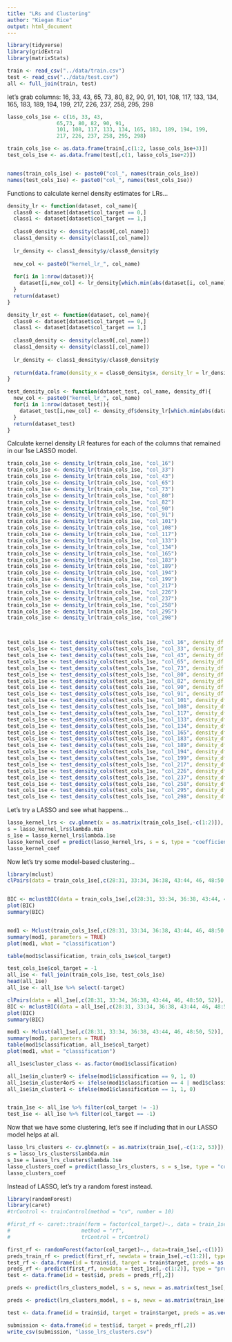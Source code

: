 ```yaml
---
title: "LRs and Clustering"
author: "Kiegan Rice"
output: html_document
---
```


```r
library(tidyverse)
library(gridExtra)
library(matrixStats)

train <- read_csv("../data/train.csv")
test <- read_csv("../data/test.csv")
all <- full_join(train, test)

```


let's grab columns: 16, 33, 43, 65, 73, 80, 82, 90, 91, 101, 108, 117, 133, 134, 165, 183, 189, 194, 199, 217, 226, 237, 258, 295, 298
```r

lasso_cols_1se <- c(16, 33, 43,
                65,73, 80, 82, 90, 91, 
                101, 108, 117, 133, 134, 165, 183, 189, 194, 199, 
                217, 226, 237, 258, 295, 298)

train_cols_1se <- as.data.frame(train[,c(1:2, lasso_cols_1se+3)])
test_cols_1se <- as.data.frame(test[,c(1, lasso_cols_1se+2)])


names(train_cols_1se) <- paste0("col_", names(train_cols_1se))
names(test_cols_1se) <- paste0("col_", names(test_cols_1se))
```

Functions to calculate kernel density estimates for LRs...

```r
density_lr <- function(dataset, col_name){
  class0 <- dataset[dataset$col_target == 0,]
  class1 <- dataset[dataset$col_target == 1,]
  
  class0_density <- density(class0[,col_name])
  class1_density <- density(class1[,col_name])
  
  lr_density <- class1_density$y/class0_density$y
  
  new_col <- paste0("kernel_lr_", col_name)
  
  for(i in 1:nrow(dataset)){
    dataset[i,new_col] <- lr_density[which.min(abs(dataset[i, col_name] - class0_density$x))]
  }
  return(dataset)
}

density_lr_est <- function(dataset, col_name){
  class0 <- dataset[dataset$col_target == 0,]
  class1 <- dataset[dataset$col_target == 1,]
  
  class0_density <- density(class0[,col_name])
  class1_density <- density(class1[,col_name])
  
  lr_density <- class1_density$y/class0_density$y
  
  return(data.frame(density_x = class0_density$x, density_lr = lr_density))
}

test_density_cols <- function(dataset_test, col_name, density_df){
  new_col <- paste0("kernel_lr_", col_name)
  for(i in 1:nrow(dataset_test)){
    dataset_test[i,new_col] <- density_df$density_lr[which.min(abs(dataset_test[i,col_name] - density_df$density_x))]
  }
  return(dataset_test)
}

```

Calculate kernel density LR features for each of the columns that remained in our 1se LASSO model. 

```r
train_cols_1se <- density_lr(train_cols_1se, "col_16")
train_cols_1se <- density_lr(train_cols_1se, "col_33")
train_cols_1se <- density_lr(train_cols_1se, "col_43")
train_cols_1se <- density_lr(train_cols_1se, "col_65")
train_cols_1se <- density_lr(train_cols_1se, "col_73")
train_cols_1se <- density_lr(train_cols_1se, "col_80")
train_cols_1se <- density_lr(train_cols_1se, "col_82")
train_cols_1se <- density_lr(train_cols_1se, "col_90")
train_cols_1se <- density_lr(train_cols_1se, "col_91")
train_cols_1se <- density_lr(train_cols_1se, "col_101")
train_cols_1se <- density_lr(train_cols_1se, "col_108")
train_cols_1se <- density_lr(train_cols_1se, "col_117")
train_cols_1se <- density_lr(train_cols_1se, "col_133")
train_cols_1se <- density_lr(train_cols_1se, "col_134")
train_cols_1se <- density_lr(train_cols_1se, "col_165")
train_cols_1se <- density_lr(train_cols_1se, "col_183")
train_cols_1se <- density_lr(train_cols_1se, "col_189")
train_cols_1se <- density_lr(train_cols_1se, "col_194")
train_cols_1se <- density_lr(train_cols_1se, "col_199")
train_cols_1se <- density_lr(train_cols_1se, "col_217")
train_cols_1se <- density_lr(train_cols_1se, "col_226")
train_cols_1se <- density_lr(train_cols_1se, "col_237")
train_cols_1se <- density_lr(train_cols_1se, "col_258")
train_cols_1se <- density_lr(train_cols_1se, "col_295")
train_cols_1se <- density_lr(train_cols_1se, "col_298")



test_cols_1se <- test_density_cols(test_cols_1se, "col_16", density_df = density_lr_est(train_cols_1se, "col_16"))
test_cols_1se <- test_density_cols(test_cols_1se, "col_33", density_df = density_lr_est(train_cols_1se, "col_33"))
test_cols_1se <- test_density_cols(test_cols_1se, "col_43", density_df = density_lr_est(train_cols_1se, "col_43"))
test_cols_1se <- test_density_cols(test_cols_1se, "col_65", density_df = density_lr_est(train_cols_1se, "col_65"))
test_cols_1se <- test_density_cols(test_cols_1se, "col_73", density_df = density_lr_est(train_cols_1se, "col_73"))
test_cols_1se <- test_density_cols(test_cols_1se, "col_80", density_df = density_lr_est(train_cols_1se, "col_80"))
test_cols_1se <- test_density_cols(test_cols_1se, "col_82", density_df = density_lr_est(train_cols_1se, "col_82"))
test_cols_1se <- test_density_cols(test_cols_1se, "col_90", density_df = density_lr_est(train_cols_1se, "col_90"))
test_cols_1se <- test_density_cols(test_cols_1se, "col_91", density_df = density_lr_est(train_cols_1se, "col_91"))
test_cols_1se <- test_density_cols(test_cols_1se, "col_101", density_df = density_lr_est(train_cols_1se, "col_101"))
test_cols_1se <- test_density_cols(test_cols_1se, "col_108", density_df = density_lr_est(train_cols_1se, "col_108"))
test_cols_1se <- test_density_cols(test_cols_1se, "col_117", density_df = density_lr_est(train_cols_1se, "col_117"))
test_cols_1se <- test_density_cols(test_cols_1se, "col_133", density_df = density_lr_est(train_cols_1se, "col_133"))
test_cols_1se <- test_density_cols(test_cols_1se, "col_134", density_df = density_lr_est(train_cols_1se, "col_134"))
test_cols_1se <- test_density_cols(test_cols_1se, "col_165", density_df = density_lr_est(train_cols_1se, "col_165"))
test_cols_1se <- test_density_cols(test_cols_1se, "col_183", density_df = density_lr_est(train_cols_1se, "col_183"))
test_cols_1se <- test_density_cols(test_cols_1se, "col_189", density_df = density_lr_est(train_cols_1se, "col_189"))
test_cols_1se <- test_density_cols(test_cols_1se, "col_194", density_df = density_lr_est(train_cols_1se, "col_194"))
test_cols_1se <- test_density_cols(test_cols_1se, "col_199", density_df = density_lr_est(train_cols_1se, "col_199"))
test_cols_1se <- test_density_cols(test_cols_1se, "col_217", density_df = density_lr_est(train_cols_1se, "col_217"))
test_cols_1se <- test_density_cols(test_cols_1se, "col_226", density_df = density_lr_est(train_cols_1se, "col_226"))
test_cols_1se <- test_density_cols(test_cols_1se, "col_237", density_df = density_lr_est(train_cols_1se, "col_237"))
test_cols_1se <- test_density_cols(test_cols_1se, "col_258", density_df = density_lr_est(train_cols_1se, "col_258"))
test_cols_1se <- test_density_cols(test_cols_1se, "col_295", density_df = density_lr_est(train_cols_1se, "col_295"))
test_cols_1se <- test_density_cols(test_cols_1se, "col_298", density_df = density_lr_est(train_cols_1se, "col_298"))

```


Let's try a LASSO and see what happens...

```r
lasso_kernel_lrs <- cv.glmnet(x = as.matrix(train_cols_1se[,-c(1:2)]), y = train$target, family = "binomial", alpha = 1, nfolds = 10)
s = lasso_kernel_lrs$lambda.min
s_1se = lasso_kernel_lrs$lambda.1se
lasso_kernel_coef = predict(lasso_kernel_lrs, s = s, type = "coefficients")
lasso_kernel_coef
```

Now let's try some model-based clustering...

```r
library(mclust)
clPairs(data = train_cols_1se[,c(28:31, 33:34, 36:38, 43:44, 46, 48:50, 52)], classification = train_cols_1se$col_target)


BIC <- mclustBIC(data = train_cols_1se[,c(28:31, 33:34, 36:38, 43:44, 46, 48:50, 52)])
plot(BIC)
summary(BIC)


mod1 <- Mclust(train_cols_1se[,c(28:31, 33:34, 36:38, 43:44, 46, 48:50, 52)], x = BIC)
summary(mod1, parameters = TRUE)
plot(mod1, what = "classification")

table(mod1$classification, train_cols_1se$col_target)
```


```r
test_cols_1se$col_target = -1
all_1se <- full_join(train_cols_1se, test_cols_1se)
head(all_1se)
all_1se <- all_1se %>% select(-target)

clPairs(data = all_1se[,c(28:31, 33:34, 36:38, 43:44, 46, 48:50, 52)], classification = all_1se$col_target)
BIC <- mclustBIC(data = all_1se[,c(28:31, 33:34, 36:38, 43:44, 46, 48:50, 52)])
plot(BIC)
summary(BIC)

mod1 <- Mclust(all_1se[,c(28:31, 33:34, 36:38, 43:44, 46, 48:50, 52)], x = BIC)
summary(mod1, parameters = TRUE)
table(mod1$classification, all_1se$col_target)
plot(mod1, what = "classification")

all_1se$cluster_class <- as.factor(mod1$classification)

all_1se$in_cluster9 <- ifelse(mod1$classification == 9, 1, 0)
all_1se$in_cluster4or5 <- ifelse(mod1$classification == 4 | mod1$classification == 4, 1, 0)
all_1se$in_cluster1 <- ifelse(mod1$classification == 1, 1, 0)


train_1se <- all_1se %>% filter(col_target != -1)
test_1se <- all_1se %>% filter(col_target == -1)
```


Now that we have some clustering, let's see if including that in our LASSO model helps at all. 

```r
lasso_lrs_clusters <- cv.glmnet(x = as.matrix(train_1se[,-c(1:2, 53)]), y = train_1se$col_target, family = "binomial", alpha = 1, nfolds = 10)
s = lasso_lrs_clusters$lambda.min
s_1se = lasso_lrs_clusters$lambda.1se
lasso_clusters_coef = predict(lasso_lrs_clusters, s = s_1se, type = "coefficients")
lasso_clusters_coef
```

Instead of LASSO, let's try a random forest instead.

```r
library(randomForest)
library(caret)
#trControl <- trainControl(method = "cv", number = 10)

#first_rf <- caret::train(form = factor(col_target)~., data = train_1se[,-c(1, 53)], 
#                       method = "rf",
#                       trControl = trControl)

first_rf <- randomForest(factor(col_target)~., data=train_1se[,-c(1)])
preds_train_rf <- predict(first_rf, newdata = train_1se[,-c(1:2)], type = "prob")
test_rf <- data.frame(id = train$id, target = train$target, preds = as.vector(preds_train_rf[,2]))
preds_rf <- predict(first_rf, newdata = test_1se[,-c(1:2)], type = "prob")
test <- data.frame(id = test$id, preds = preds_rf[,2])
```




```r
preds <- predict(lrs_clusters_model, s = s, newx = as.matrix(test_1se[,-c(1:2, 53)]), type = "response") 

preds <- predict(lrs_clusters_model, s = s, newx = as.matrix(train_1se[,-c(1:2, 53)]), type = "response")

test <- data.frame(id = train$id, target = train$target, preds = as.vector(preds$fit))

submission <- data.frame(id = test$id, target = preds_rf[,2])
write_csv(submission, "lasso_lrs_clusters.csv")
```

